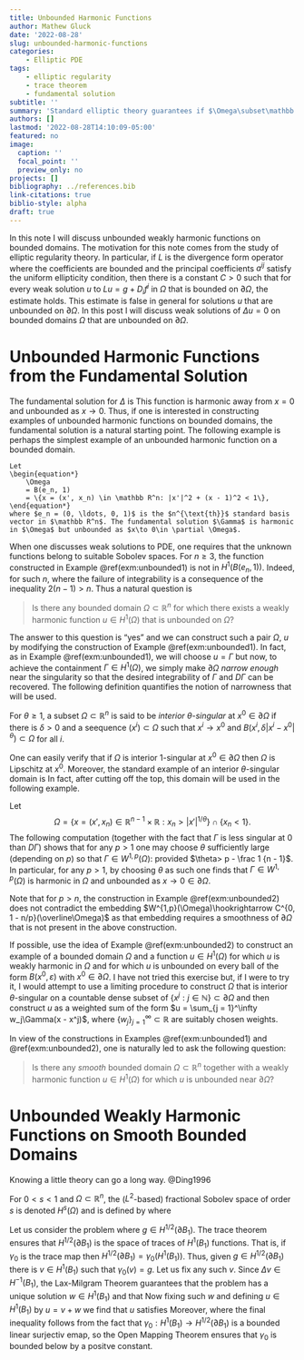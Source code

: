 ```yaml
---
title: Unbounded Harmonic Functions
author: Mathew Gluck
date: '2022-08-28'
slug: unbounded-harmonic-functions
categories: 
    - Elliptic PDE
tags: 
    - elliptic regularity
    - trace theorem
    - fundamental solution
subtitle: ''
summary: 'Standard elliptic theory guarantees if $\Omega\subset\mathbb R^n$ is a bounded domain and if $L$ is a uniformly elliptic divergence-form operator whose coefficients are bounded on $\Omega$ then for suitably integrable $g$ and $f^1, \ldots, f^n$, any weak solution $u$ to $Lu = g + D_if^i$ in $\Omega$ that is bounded on $\partial \Omega$ is necessarily bounded on $\Omega$. The boundedness of such $u$ on $\Omega$ is no longer true if the boundedness of $u$ on $\partial\Omega$ is not assumed. We explore this point in the simplest case of $L = \Delta$ and $g = f^i = 0$.'
authors: []
lastmod: '2022-08-28T14:10:09-05:00'
featured: no
image:
  caption: ''
  focal_point: ''
  preview_only: no
projects: []
bibliography: ../references.bib
link-citations: true
biblio-style: alpha
draft: true
---
```


In this note I will discuss unbounded weakly harmonic functions on bounded domains. The motivation for this note comes from the study of elliptic regularity theory. In particular, if $L$ is the divergence form operator
\begin{equation*}
    Lu = D_i(a^{ij}(x)D_j u + b^i(x) u) + c^i(x)D_i u + d(x) u, 
\end{equation*}
where the coefficients are bounded and the principal coefficients $a^{ij}$ satisfy the uniform ellipticity condition, then there is a constant $C>0$ such that for every weak solution $u$ to $Lu = g + D_if^i$ in $\Omega$ that is bounded on $\partial \Omega$, the estimate
\begin{equation*}
    \|u\|_{L^\infty(\Omega)}
    \leq C(...)
\end{equation*}
holds. This estimate is false in general for solutions $u$ that are unbounded on $\partial \Omega$. In this post I will discuss weak solutions of $\Delta u = 0$ on bounded domains $\Omega$ that are unbounded on $\partial \Omega$. 

# Unbounded Harmonic Functions from the Fundamental Solution
The fundamental solution for $\Delta$ is 
\begin{equation*}
    \Gamma(x) = 
    \begin{cases}
    -\frac 1{2\pi}\log|x| & \text{ if } n = 2\\
    \frac1{n(n - 2)\omega_n}|x|^{2- n} & \text{ if }n\geq 3.     
    \end{cases}
\end{equation*}
This function is harmonic away from $x = 0$ and unbounded as $x\to 0$. Thus, if one is interested in constructing examples of unbounded harmonic functions on bounded domains, the fundamental solution is a natural starting point. The following example is perhaps the simplest example of an unbounded harmonic function on a bounded domain.


```example
Let 
\begin{equation*}
    \Omega 
    = B(e_n, 1)
    = \{x = (x', x_n) \in \mathbb R^n: |x'|^2 + (x - 1)^2 < 1\},
\end{equation*}
where $e_n = (0, \ldots, 0, 1)$ is the $n^{\text{th}}$ standard basis vector in $\mathbb R^n$. The fundamental solution $\Gamma$ is harmonic in $\Omega$ but unbounded as $x\to 0\in \partial \Omega$. 
```

When one discusses weak solutions to PDE, one requires that the unknown functions belong to suitable Sobolev spaces. For $n\geq 3$, the function constructed in Example \@ref(exm:unbounded1) is not in $H^1(B(e_n, 1))$. Indeed, for such $n$, 
\begin{equation*}
    |D\Gamma(x)|^2 
    = c_n|x|^{-2(n - 1)}
    \not\in L^1(B(e_n, 1)), 
\end{equation*}
where the failure of integrability is a consequence of the inequality $2(n - 1)> n$. Thus a natural question is 

> Is there any bounded domain $\Omega\subset \mathbb R^n$ for which there exists a weakly harmonic function $u\in H^1(\Omega)$ that is unbounded on $\Omega$?

The answer to this question is "yes" and we can construct such a pair $\Omega$, $u$ by modifying the construction of Example \@ref(exm:unbounded1). In fact, as in Example \@ref(exm:unbounded1), we will choose $u = \Gamma$ but now, to achieve the containment $\Gamma\in H^1(\Omega)$, we simply make $\partial\Omega$ *narrow enough* near the singularity so that the desired integrability of $\Gamma$ and $D\Gamma$ can be recovered. The following definition quantifies the notion of narrowness that will be used. 

::: {.definition #thetasingular name="interior $\theta$-singular"}
For $\theta\geq 1$, a subset $\Omega \subset \mathbb R^n$ is said to be *interior $\theta$-singular* at $x^0\in \partial \Omega$ if there is $\delta>0$ and a seequence $(x^i)\subset \Omega$ such that $x^i\to x^0$ and $B(x^i, \delta|x^i - x^0|^\theta)\subset\Omega$ for all $i$. 
:::

One can easily verify that if $\Omega$ is interior $1$-singular at $x^0\in \partial \Omega$ then $\Omega$ is Lipschitz at $x^0$. Moreover, the standard example of an interior $\theta$-singular domain is 
\begin{equation*}
    \Omega = \{(x', x_n)\in \mathbb R^{n - 1}\times \mathbb R: |x'|< x_n^{1/\theta}\}. 
\end{equation*}
In fact, after cutting off the top, this domain will be used in the following example. 

:::{.example #unbounded2}
Let 
$$
    \Omega = \{x = (x', x_n)\in \mathbb R^{n - 1}\times \mathbb R: x_n> |x'|^{1/\theta}\}\cap \{x_n< 1\}. 
$$ 
The following computation (together with the fact that $\Gamma$ is less singular at $0$ than $D\Gamma$) shows that for any $p>1$ one may choose $\theta$ sufficiently large (depending on $p$) so that $\Gamma\in W^{1, p}(\Omega)$: 
\begin{equation*}
\begin{split}
    \int_\Omega |D\Gamma|^p\; \mathrm d x
    & \leq c_n\int_0^1\int_{B^{n - 1}(0, x_n^\theta)}(|x'|^2 + x_n^2)^{-\frac{p(n - 1)}2}\; \mathrm d x' \; \mathrm d x_n\\
    & \leq c_n\int_0^1 x_n^{-p(n - 1)}|B^{n - 1}(0, x_n^\theta)|\; \mathrm d x_n\\
    & \leq c_n \int_0^1 x_n^{-(p- \theta)(n - 1)}\; \mathrm d x_n\\
    & \leq C(n, p, \theta)
\end{split}
\end{equation*}
provided $\theta> p - \frac 1 {n - 1}$. In particular, for any $p>1$, by choosing $\theta$ as such one finds that $\Gamma\in W^{1, p}(\Omega)$ is harmonic in $\Omega$ and unbounded as $x\to 0\in \partial\Omega$.
:::

Note that for $p> n$, the construction in Example \@ref(exm:unbounded2) does not contradict the embedding $W^{1,p}(\Omega)\hookrightarrow C^{0, 1 - n/p}(\overline\Omega)$ as that embedding requires a smoothness of $\partial \Omega$ that is not present in the above construction. 

:::{.exercise}
If possible, use the idea of Example \@ref(exm:unbounded2) to construct an example of a bounded domain $\Omega$ and a function $u\in H^1(\Omega)$ for which $u$ is weakly harmonic in $\Omega$ and for which $u$ is unbounded on every ball of the form $B(x^0, \varepsilon)$ with $x^0\in \partial \Omega$. I have not tried this exercise but, if I were to try it, I would attempt to use a limiting procedure to construct $\Omega$ that is interior $\theta$-singular on a countable dense subset of $\{x^j:j\in \mathbb N\}\subset \partial \Omega$ and then construct $u$ as a weighted sum of the form $u = \sum_{j = 1}^\infty w_j\Gamma(x - x^j)$, where $\{w_j\}_{j = 1}^\infty\subset \mathbb R$ are suitably chosen weights. 
:::

In view of the constructions in Examples \@ref(exm:unbounded1) and \@ref(exm:unbounded2), one is naturally led to ask the following question: 

> Is there any *smooth* bounded domain $\Omega\subset \mathbb R^n$ together with a weakly harmonic function $u\in H^1(\Omega)$ for which $u$ is unbounded near $\partial \Omega$?

# Unbounded Weakly Harmonic Functions on Smooth Bounded Domains
Knowing a little theory can go a long way. @Ding1996


::: {.definition #ffractionalSobolev name="Fractional Sobolev Spaces"}
For $0< s < 1$ and $\Omega \subset \mathbb R^n$, the ($L^2$-based) fractional Sobolev space of order $s$ is denoted $H^s(\Omega)$ and is defined by
\begin{equation*}
    H^s(\Omega)
    = \{u\in \mathcal D'(\Omega): \|u\|_{H^s(\Omega)}< \infty\},
\end{equation*}
where 
\begin{equation*}
    \|u\|_{H^s(\Omega)}^2
    = \|u\|_{L^2(\Omega)}^2 + \int_\Omega\int_\Omega\frac{|u(x) - u(y)|^2}{|x- y|^{n + 2s}}\; \mathrm d x \; \mathrm d y.
\end{equation*}
:::

Let us consider the problem 
\begin{equation*}
\begin{cases}
    \Delta u = 0 & \text{ on }B_1\\
    u= g & \text{ on }\partial B_1
\end{cases}
\end{equation*}
where $g\in H^{1/2}(\partial B_1)$. The trace theorem ensures that $H^{1/2}(\partial B_1)$ is the space of traces of $H^1(B_1)$ functions. That is, if $\gamma_0$ is the trace map then $H^{1/2}(\partial B_1) = \gamma_0(H^1(B_1))$. Thus, given $g\in H^{1/2}(\partial B_1)$ there is $v\in H^1(B_1)$ such that $\gamma_0(v) = g$. Let us fix any such $v$. Since $\Delta v\in H^{-1}(B_1)$, the Lax-Milgram Theorem guarantees that the problem 
\begin{equation*}
\begin{cases}
    -\Delta w = \Delta v & \text{ in }B_1\\
    w = 0 & \text{ on }\partial B_1
\end{cases}
\end{equation*}
has a unique solution $w\in H^1(B_1)$ and that 
\begin{equation*}
    \|w\|_{H^1(B_1)} 
    \leq C\|\Delta v\|_{H^{-1}(B_1)}
    \leq C\|v\|_{H^1(B_1)}. 
\end{equation*}
Now fixing such $w$ and defining $u\in H^1(B_1)$ by $u= v + w$ we find that $u$ satisfies
\begin{equation*}
\begin{cases}
    \Delta u= 0 & \text{ in }B_1\\
    u = g & \text{ on }\partial B_1.
\end{cases}
\end{equation*}
Moreover, 
\begin{equation*}
\begin{split}
    \|u\|_{H^1(B_1)}
    & \leq \|v\|_{H^1(B_1)} + \|w\|_{H^1(B_1)}\\
    & \leq C\|v\|_{H^1(B_1)}\\
    &\leq C\|g\|_{H^{1/2}(B_1)}, 
\end{split}
\end{equation*}
where the final inequality follows from the fact that $\gamma_0:H^1(B_1)\to H^{1/2}(\partial B_1)$ is a bounded linear surjectiv emap, so the Open Mapping Theorem ensures that $\gamma_0$ is bounded below by a positve constant. 








